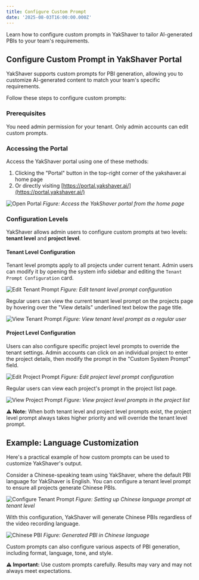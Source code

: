 ```yaml
---
title: Configure Custom Prompt
date: '2025-08-03T16:00:00.000Z'
---
```


Learn how to configure custom prompts in YakShaver to tailor AI-generated PBIs to your team's requirements.

## Configure Custom Prompt in YakShaver Portal

YakShaver supports custom prompts for PBI generation, allowing you to customize AI-generated content to match your team's specific requirements.

Follow these steps to configure custom prompts:

### Prerequisites

You need admin permission for your tenant. Only admin accounts can edit custom prompts.

### Accessing the Portal

Access the YakShaver portal using one of these methods:

1. Clicking the "Portal" button in the top-right corner of the yakshaver.ai home page
2. Or directly visiting [https://portal.yakshaver.ai/](https://portal.yakshaver.ai/)

![Open Portal](/YakShaver/Docs/open-portal.png)
*Figure: Access the YakShaver portal from the home page*

### Configuration Levels

YakShaver allows admin users to configure custom prompts at two levels: **tenant level** and **project level**.

#### Tenant Level Configuration

Tenant level prompts apply to all projects under current tenant. Admin users can modify it by opening the system info sidebar and editing the `Tenant Prompt Configuration` card.

![Edit Tenant Prompt](/YakShaver/Docs/edit-tenant-prompt.png)
*Figure: Edit tenant level prompt configuration*

Regular users can view the current tenant level prompt on the projects page by hovering over the "View details" underlined text below the page title.

![View Tenant Prompt](/YakShaver/Docs/view-tenant-prompt.png)
*Figure: View tenant level prompt as a regular user*

#### Project Level Configuration

Users can also configure specific project level prompts to override the tenant settings. Admin accounts can click on an individual project to enter the project details, then modify the prompt in the "Custom System Prompt" field.

![Edit Project Prompt](/YakShaver/Docs/edit-project-prompt.png)
*Figure: Edit project level prompt configuration*

Regular users can view each project's prompt in the project list page.

![View Project Prompt](/YakShaver/Docs/view-project-prompt.png)
*Figure: View project level prompts in the project list*

**⚠️ Note:** When both tenant level and project level prompts exist, the project level prompt always takes higher priority and will override the tenant level prompt.

## Example: Language Customization

Here's a practical example of how custom prompts can be used to customize YakShaver's output.

Consider a Chinese-speaking team using YakShaver, where the default PBI language for YakShaver is English. You can configure a tenant level prompt to ensure all projects generate Chinese PBIs.

![Configure Tenant Prompt](/YakShaver/Docs/config-tenant-prompt.png)
*Figure: Setting up Chinese language prompt at tenant level*

With this configuration, YakShaver will generate Chinese PBIs regardless of the video recording language.

![Chinese PBI](/YakShaver/Docs/Chinese-PBI.png)
*Figure: Generated PBI in Chinese language*

Custom prompts can also configure various aspects of PBI generation, including format, language, tone, and style.

**⚠️ Important:** Use custom prompts carefully. Results may vary and may not always meet expectations.
